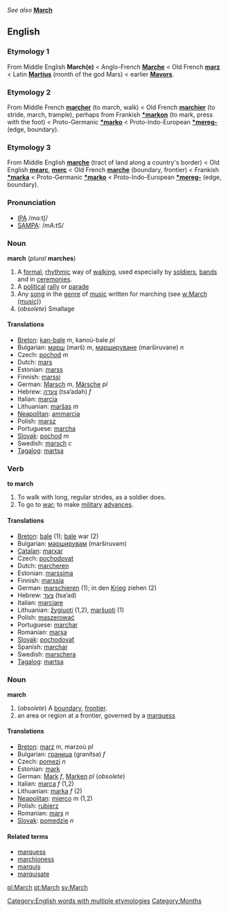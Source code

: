 ''See also'' '''[[March]]'''

==English==
===Etymology 1===
From Middle English '''March(e)''' < Anglo-French '''[[Marche]]''' < Old French '''[[marz]]''' < Latin '''[[Martius]]''' (month of the god Mars) < earlier '''[[Mavors]]'''.

===Etymology 2===
From Middle French '''[[marcher]]''' (to march, walk) < Old French '''[[marchier]]''' (to stride, march, trample), perhaps from Frankish '''[[*markon]]''' (to mark, press with the foot) < Proto-Germanic '''[[*marko]]''' < Proto-Indo-European '''[[*mereg-]]''' (edge, boundary).

===Etymology 3===
From Middle English '''[[marche]]''' (tract of land along a country's border) < Old English '''[[mearc]]''', '''[[merc]]''' < Old French '''[[marche]]''' (boundary, frontier) < Frankish '''[[*marka]]''' < Proto-Germanic '''[[*marko]]''' < Proto-Indo-European '''[[*mereg-]]''' (edge, boundary).

===Pronunciation===
*[[w:IPA|IPA]] /mɑːtʃ/
*[[w:SAMPA|SAMPA]]: /mA:tS/

===Noun===
'''march''' (''plural'' '''marches''')

#A [[formal]], [[rhythmic]] way of [[walk]]ing, used especially by [[soldier]]s, [[band]]s and in [[ceremony|ceremonies]].
#A [[political]] [[rally]] or [[parade]]
#Any [[song]] in the [[genre]] of [[music]] written for marching (see [[w:March (music)]])
#(''obsolete'') Smallage

====Translations====
*[[Breton]]: [[kan-bale]] ''m'', kanoù-bale ''pl''
*Bulgarian: [[марш]] (marš) ''m'', [[маршируване]] (marširuvane) ''n''
*Czech: [[pochod]] ''m''
*Dutch: [[mars]]
*Estonian: [[marss]]
*Finnish: [[marssi]]
*German: [[Marsch]] ''m'', [[Märsche]] ''pl''
*Hebrew: [[צעדה]] (tsə’adah) ''f''
*Italian: [[marcia]] {{f}}
*Lithuanian: [[maršas]] ''m''
*[[Neapolitan]]: [[ammarcia]] {{f}}
*Polish: [[marsz]]
*Portuguese: [[marcha]]
*[[Slovak]]: [[pochod]] ''m''
*Swedish: [[marsch]] ''c''
*[[Tagalog]]: [[martsa]]

===Verb===
'''to march'''

#To walk with long, regular strides, as a soldier does.
#To go to [[war]]; to make [[military]] [[advance]]s.

====Translations====
*[[Breton]]: [[bale]] (1); [[bale]] war (2)
*Bulgarian: [[марширувам]] (marširuvam)
*[[Catalan]]: [[marxar]]
*Czech: [[pochodovat]]
*Dutch: [[marcheren]]
*Estonian: [[marssima]]
*Finnish: [[marssia]]
*German: [[marschieren]] (1); in den [[Krieg]] ziehen (2)
*Hebrew: [[צעד]] (tsa’ad)
*Italian: [[marciare]]
*Lithuanian: [[žygiuoti]] (1,2), [[maršuoti]] (1)
*Polish: [[maszerować]]
*Portuguese: [[marchar]]
*Romanian: [[marşa]]
*[[Slovak]]: [[pochodovať]]
*Spanish: [[marchar]]
*Swedish: [[marschera]]
*[[Tagalog]]: [[martsa]]

===Noun===
'''march'''

#(''obsolete'') A [[boundary]], [[frontier]].
# an area or region at a frontier, governed by a [[marquess]]

====Translations====
*[[Breton]]: [[marz]] ''m'', marzoù ''pl''
*Bulgarian: [[граница]] (granítsa) ''f''
*Czech: [[pomezí]] ''n''
*Estonian: [[mark]]
*German: [[Mark]] ''f'', [[Marken]] ''pl'' (''obsolete'')
*Italian: [[marca]] ''f'' (1,2)
*Lithuanian: [[marka]] ''f'' (2)
*[[Neapolitan]]: [[mierco]] ''m'' (1,2)
*Polish: [[rubierz]]
*Romanian: [[marş]] ''n''
*[[Slovak]]: [[pomedzie]] ''n''

====Related terms====
*[[marquess]]
*[[marchioness]]
*[[marquis]]
*[[marquisate]]

[[pl:March]] [[pt:March]] [[sv:March]]
[[Category:English words with multiple etymologies]]

[[Category:Months]]

{{rfc}}